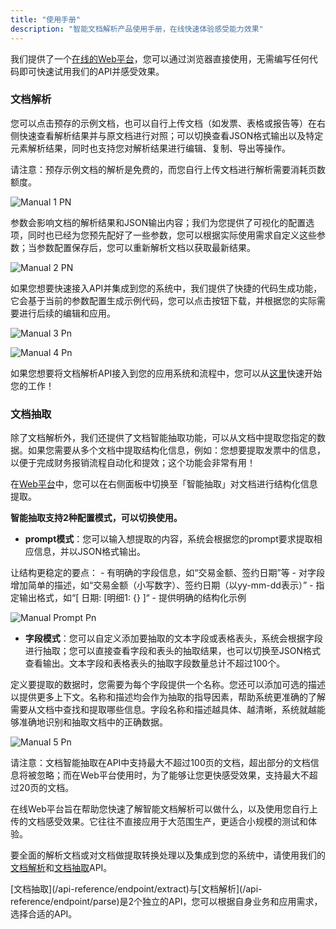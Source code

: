 ```yaml
---
title: "使用手册"
description: "智能文档解析产品使用手册，在线快速体验感受能力效果"
---
```


我们提供了一个[在线的Web平台](https://www.textin.com/console/recognition/robot_markdown?service=pdf_to_markdown)，您可以通过浏览器直接使用，无需编写任何代码即可快速试用我们的API并感受效果。

### 文档解析

您可以点击预存的示例文档，也可以自行上传文档（如发票、表格或报告等）在右侧快速查看解析结果并与原文档进行对照；可以切换查看JSON格式输出以及特定元素解析结果，同时也支持您对解析结果进行编辑、复制、导出等操作。

<Warning>
  请注意：预存示例文档的解析是免费的，而您自行上传文档进行解析需要消耗页数额度。
</Warning>

![Manual 1 PN](/images/manual-1.PNG)

参数会影响文档的解析结果和JSON输出内容；我们为您提供了可视化的配置选项，同时也已经为您预先配好了一些参数，您可以根据实际使用需求自定义这些参数；当参数配置保存后，您可以重新解析文档以获取最新结果。

![Manual 2 PN](/images/manual-2.PNG)

如果您想要快速接入API并集成到您的系统中，我们提供了快捷的代码生成功能，它会基于当前的参数配置生成示例代码，您可以点击按钮下载，并根据您的实际需要进行后续的编辑和应用。

![Manual 3 Pn](/images/manual-3.png)

![Manual 4 Pn](/images/manual-4.png)

如果您想要将文档解析API接入到您的应用系统和流程中，您可以从[这里](/xparse/parse-quickstart)快速开始您的工作！

### **文档抽取**

除了文档解析外，我们还提供了文档智能抽取功能，可以从文档中提取您指定的数据。如果您需要从多个文档中提取结构化信息，例如：您想要提取发票中的信息，以便于完成财务报销流程自动化和提效；这个功能会非常有用！

在[Web平台](https://www.textin.com/console/recognition/robot_markdown?service=pdf_to_markdown)中，您可以在右侧面板中切换至「智能抽取」对文档进行结构化信息提取。

**智能抽取支持2种配置模式，可以切换使用。**

- **prompt模式**：您可以输入想提取的内容，系统会根据您的prompt要求提取相应信息，并以JSON格式输出。

<Tip>
  让结构更稳定的要点：
  - 有明确的字段信息，如“交易金额、签约日期”等
  - 对字段增加简单的描述，如“交易金额（小写数字）、签约日期（以yy-mm-dd表示）”
  - 指定输出格式，如“[ 日期: [明细1: {} ]“
  - 提供明确的结构化示例
</Tip>

![Manual Prompt Pn](/images/manual-prompt.png)

- **字段模式**：您可以自定义添加要抽取的文本字段或表格表头，系统会根据字段进行抽取；您可以直接查看字段和表头的抽取结果，也可以切换至JSON格式查看输出。文本字段和表格表头的抽取字段数量总计不超过100个。

<Tip>
  定义要提取的数据时，您需要为每个字段提供一个名称。您还可以添加可选的描述以提供更多上下文。名称和描述均会作为抽取的指导因素，帮助系统更准确的了解需要从文档中查找和提取哪些信息。字段名称和描述越具体、越清晰，系统就越能够准确地识别和抽取文档中的正确数据。
</Tip>

![Manual 5 Pn](/images/manual-5.png)

<Warning>
  请注意：文档智能抽取在API中支持最大不超过100页的文档，超出部分的文档信息将被忽略；而在Web平台使用时，为了能够让您更快感受效果，支持最大不超过20页的文档。
</Warning>

在线Web平台旨在帮助您快速了解智能文档解析可以做什么，以及使用您自行上传的文档感受效果。它往往不直接应用于大范围生产，更适合小规模的测试和体验。

要全面的解析文档或对文档做提取转换处理以及集成到您的系统中，请使用我们的[文档解析](/api-reference/endpoint/parse)和[文档抽取](/api-reference/endpoint/extract)API。

<Tip>
  [文档抽取](/api-reference/endpoint/extract)与[文档解析](/api-reference/endpoint/parse)是2个独立的API，您可以根据自身业务和应用需求，选择合适的API。
</Tip>